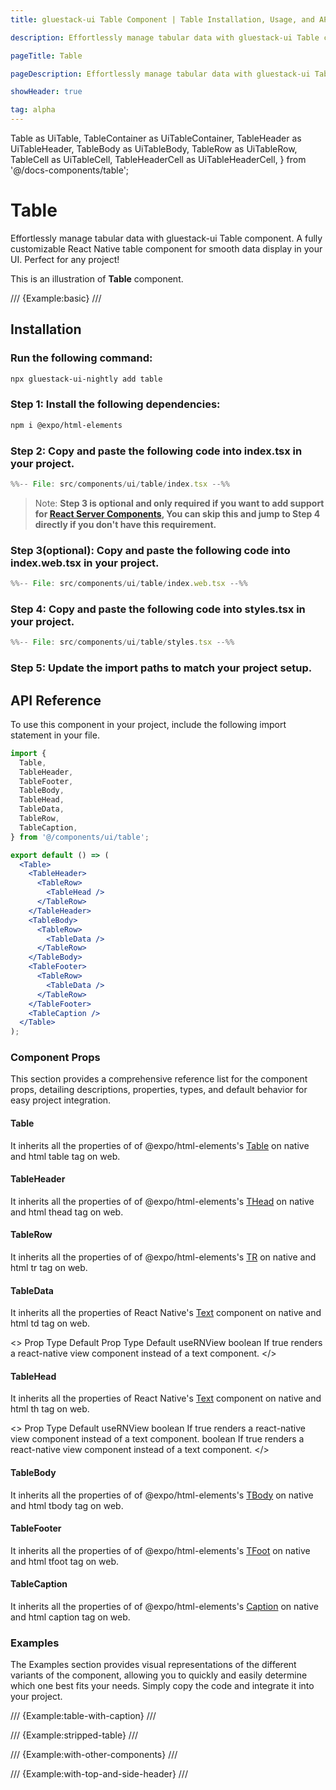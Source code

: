 ```yaml
---
title: gluestack-ui Table Component | Table Installation, Usage, and API

description: Effortlessly manage tabular data with gluestack-ui Table component. A fully customizable React Native table component for smooth data display in your UI. Perfect for any project!

pageTitle: Table

pageDescription: Effortlessly manage tabular data with gluestack-ui Table component. A fully customizable React Native table component for smooth data display in your UI. Perfect for any project!

showHeader: true

tag: alpha
---
```


  Table as UiTable,
  TableContainer as UiTableContainer,
  TableHeader as UiTableHeader,
  TableBody as UiTableBody,
  TableRow as UiTableRow,
  TableCell as UiTableCell,
  TableHeaderCell as UiTableHeaderCell,
} from '@/docs-components/table';

# Table

Effortlessly manage tabular data with gluestack-ui Table component. A fully customizable React Native table component for smooth data display in your UI. Perfect for any project!

This is an illustration of **Table** component.

/// {Example:basic} ///

## Installation

<Tabs>
    <TabItem Label="cli">

### Run the following command:

```bash
npx gluestack-ui-nightly add table
```

</TabItem>
    <TabItem Label="manual">

### Step 1: Install the following dependencies:

```bash
npm i @expo/html-elements
```

### Step 2: Copy and paste the following code into index.tsx in your project.

```jsx
%%-- File: src/components/ui/table/index.tsx --%%
```

> Note: **Step 3 is optional and only required if you want to add support for [React Server Components](https://vercel.com/blog/understanding-react-server-components), You can skip this and jump to Step 4 directly if you don't have this requirement.**

### Step 3(optional): Copy and paste the following code into index.web.tsx in your project.

```jsx
%%-- File: src/components/ui/table/index.web.tsx --%%
```

### Step 4: Copy and paste the following code into styles.tsx in your project.

```jsx
%%-- File: src/components/ui/table/styles.tsx --%%
```

### Step 5: Update the import paths to match your project setup.

</TabItem>
</Tabs>

## API Reference

To use this component in your project, include the following import statement in your file.

```jsx
import {
  Table,
  TableHeader,
  TableFooter,
  TableBody,
  TableHead,
  TableData,
  TableRow,
  TableCaption,
} from '@/components/ui/table';
```

<AnatomyImage
  mobileUrl="https://i.imgur.com/5FVEmNK.png"
  webUrl="https://i.imgur.com/D622sCO.png"
  classNameStyle="aspect-[513/803] md:aspect-[736/467]"
/>

```jsx
export default () => (
  <Table>
    <TableHeader>
      <TableRow>
        <TableHead />
      </TableRow>
    </TableHeader>
    <TableBody>
      <TableRow>
        <TableData />
      </TableRow>
    </TableBody>
    <TableFooter>
      <TableRow>
        <TableData />
      </TableRow>
    </TableFooter>
    <TableCaption />
  </Table>
);
```

### Component Props

This section provides a comprehensive reference list for the component props, detailing descriptions, properties, types, and default behavior for easy project integration.

#### Table

It inherits all the properties of of @expo/html-elements's [Table](https://www.npmjs.com/package/@expo/html-elements#table) on native and html table tag on web.

#### TableHeader

It inherits all the properties of of @expo/html-elements's [THead](https://www.npmjs.com/package/@expo/html-elements#thead) on native and html thead tag on web.

#### TableRow

It inherits all the properties of of @expo/html-elements's [TR](https://www.npmjs.com/package/@expo/html-elements#tr) on native and html tr tag on web.

#### TableData

It inherits all the properties of React Native's [Text](https://reactnative.dev/docs/text) component on native and html td tag on web.

<>
  <UiTable>
    <UiTableHeader>
      <UiTableRow>
        <UiTableHeaderCell>Prop</UiTableHeaderCell>
        <UiTableHeaderCell>Type</UiTableHeaderCell>
        <UiTableHeaderCell>Default</UiTableHeaderCell>
      </UiTableRow>
    </UiTableHeader>
    <UiTableBody>
      <UiTableRow>
        <UiTableCell>Prop</UiTableCell>
        <UiTableCell>Type</UiTableCell>
        <UiTableCell>Default</UiTableCell>
      </UiTableRow>
      <UiTableRow>
        <UiTableCell>
          <InlineCode>useRNView</InlineCode>
          </UiTableCell>
        <UiTableCell>boolean</UiTableCell>
        <UiTableCell>
          If true renders a react-native view component instead of a text
          component.
        </UiTableCell>
      </UiTableRow>
    </UiTableBody>
  </UiTable>
</>

#### TableHead

It inherits all the properties of React Native's [Text](https://reactnative.dev/docs/text) component on native and html th tag on web.

<>
  <UiTable>
    <UiTableHeader>
      <UiTableRow>
        <UiTableHeaderCell>Prop</UiTableHeaderCell>
        <UiTableHeaderCell>Type</UiTableHeaderCell>
        <UiTableHeaderCell>Default</UiTableHeaderCell>
      </UiTableRow>
    </UiTableHeader>
    <UiTableBody>
      <UiTableRow>
        <UiTableCell>
          <InlineCode>useRNView</InlineCode>
        </UiTableCell>
        <UiTableCell>boolean</UiTableCell>
        <UiTableCell>
          If true renders a react-native view component instead of a text
          component.
        </UiTableCell>
      </UiTableRow>
         <UiTableRow>
            <UiTableCell>boolean</UiTableCell>
            <UiTableCell>
            If true renders a react-native view component instead of a text
            component.
          </UiTableCell>
        </UiTableRow>
    </UiTableBody>
  </UiTable>
</>

#### TableBody

It inherits all the properties of of @expo/html-elements's [TBody](https://www.npmjs.com/package/@expo/html-elements#tbody) on native and html tbody tag on web.

#### TableFooter

It inherits all the properties of of @expo/html-elements's [TFoot](https://www.npmjs.com/package/@expo/html-elements#tfoot) on native and html tfoot tag on web.

#### TableCaption

It inherits all the properties of of @expo/html-elements's [Caption](https://www.npmjs.com/package/@expo/html-elements#caption) on native and html caption tag on web.

### Examples

The Examples section provides visual representations of the different variants of the component, allowing you to quickly and easily determine which one best fits your needs. Simply copy the code and integrate it into your project.

/// {Example:table-with-caption} ///

/// {Example:stripped-table} ///

/// {Example:with-other-components} ///

/// {Example:with-top-and-side-header} ///
